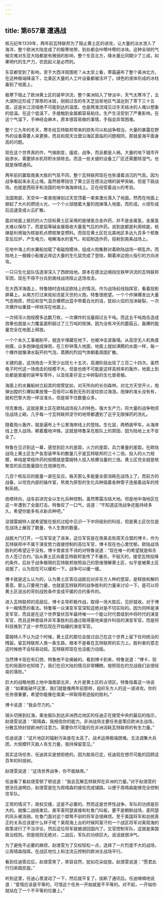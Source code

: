 ```yaml
---
---
---
```

title: 第657章 遭遇战
---



核元纪年1339年，两年前瓦特联邦为了阻止黄土区的进攻，让大量的淡水泄入了海洋，整个欧洲大陆变成了的极寒地带，到处都会咔嚓咔嚓的冰块。这种全球的气候灾难对东亚大陆都是有微弱的影响，整个东亚北方，降水量比同期少了三成，如果明代的生产力，农民起义是必然的。

东亚都受到了影响，至于大西洋周围呢？从太空上看，寒霜遍布了整个美洲北方。在这种极端降温下，北美区大量的人工叶设备都被冻坏了。绿色的液体形成的冰柱垂到了地面上。

极寒下阻止了欧洲黄土区的装甲洪流，整个美洲陷入了惨淡中，天气太寒冷了，五大湖附近形成了厚厚的冰层，刚刚过去的冬天芝加哥地区气温达到了零下三十五度。这是长江流域绝不可能到达的温度。也是两淮流域见过冬天结冰的人难以想象的低温。在这个低温下，手接触到金属都容易粘住。生产生活受到了严重影响，在这个气温下，手神经会麻木，原本很容易做的事情，手指会异常困难。

整个三九年的冬天，寒冬给瓦特联邦带来的损失可以和战争相当，大量的暴露在野外的设备需要人来更换，而且和周天合盟沿海区面临的问题相同，那就是海平面身高的问题。

现在这个世界真的作，气候剧变，瘟疫，战争，而且都是人祸。大量的地下城市开始渗水，需要排水机将积水排除去。而且一些关键的设备工厂区还需要除湿气。也就是保障通风。

两年前的赢取南美大胜的气氛不同，整个瓦特联邦现在也弥漫着消沉的气氛。因为战争看起来永无止境。虽然极寒挡住了黄土区在德法边境的装甲突破。但是下路战场。也就是西班牙和法国的地中海海岸线上。正在经受着战火的考验。

法国南部，天空中一束束炮弹划过天空顶着一束束激光落入了地面。然而在地面上掀起了大片的燃烧火光，一个个火球随着大量的炮弹落入地面，而形成，火球形成后迅速变成火云扩散。

面对地面上抵抗的火力目标黄土区采用的是储氢合金炸药，并不是金属氢，金属氢太难以保存了。而是铝等碱金属吸收大量氢气后的炸药。说到底都是利用核能，核弹是利用铀为核扳机点燃核聚变燃料。而现在黄土区在北美地区多达九百多个核聚变反应炉，产生电力，电解海水的氢气，和铝制造炸药，投射到南美战场上。

在地中海上的水翼船加载了电磁炮模块，组成火炮集群对着欧陆战场一顿乱炸。而陆地上一艘艘小船接近岸边大量的生化鼠完成了登陆，朝着岸边炮火指引的方向进攻。

一只只生化鼠队伍逐渐深入了西欧陆地。原本在德法边境挡住铁甲洪流的瓦特联邦军团，现在不得不分兵到南线战场阻止这场攻击。

在大西洋海面上，特鲁随时连线这欧陆上的情况。作为战场前线指挥官，看着投影屏幕上，从南方打过来宛如流星灭世的火炮，特鲁很绝望。一个个炸弹爆发出大量气态物质，然后和空气混合爆燃出蓝中带着白光的话，犹如火焰的泡沫破裂，一次次爆炸似重鼓一样倾泻在地面上。

一次倾泻火炮规模多达数万枚，一次爆炸的当量超过五千吨。而这五千吨炮击造成效果也就是火力覆盖面积超过了三万吨的核弹。因为没有冲天的蘑菇云，轰爆的能量完全在地面上释放。

一个个永久工事被削平，就连半埋藏在地下，也被冲击波轰塌。从高空无人机角度拍摄，众多炮弹组成弹雨，在三秒钟落入地面，地面上就如沸腾的水面一样，每一个爆炸就像沸水裂开的气泡，蒸腾的烈焰气体朝着周围扩散。

关键的是，这场炮击一天至少出现七十五次，高潮阶段出现了三百二十四次。虽然电子时代这一场炮击的规模不大，但是也绝不可能是这样高频率的轰炸，地面上到处都是衰瘪的装甲车零件，以及班麦仔泥土中碎裂的生化兽骨骼。

海面上的水翼船树立起其的炮管犹如，对天所向的长剑森林。对北方天空开火，炮弹出膛的引爆如果放慢一百倍可以看到无形的波纹掠过海浪。炮弹的准头没有有，就和巴黎大炮一样没准头，但是架不住数量众多。

坦克重炮，这就是黄土区在欧陆战场投入的特色，强大生产力，将大量的战争物资往战场上砸。几乎每一寸瓦特联邦坚守的地带都遭到了近乎无限弹药的洗礼。

随着炮火轰炸，就是遍布上千公里海岸线上的登陆。生化鼠，两栖装甲车。从海岸线上登入战场，朝着腹地冲锋。这就是特鲁呆在舰队上的原因，因为陆地上太不安全了。

特鲁在见识到这一幕，感觉到巨大的差距，火力的差距，兵力重量的差距。在欧陆战场上黄土区生产各型装甲车的数量几乎是瓦特联邦的三十二倍。投入的火力规模，单纯是常规炸药的规模就是雷姆特人投入核爆当量的三倍。黄土区完全就是核聚变的反应能量固化在炮弹在炸。

几百个核反应的能量一直在反应。每天那么多能量全部消耗在战场上了。而前方的战备，以坦克内部的操作室，熊类为原型的生化兵种插着各种管子连接着战车的控制系统。

炮塔转向，战车前进完全以生化兵种控制。虽然寒霜冻结大地。但是地中海地区在这一年遭到了全面打击。特鲁叹了一口气，说道：“不知道这场战争还能持续多久，希望你能多有点新兵种吧。”

没错雷姆特人就希望能在抵抗过程中见识一下中将级别的科技，但是黄土区仅仅是在战场上展现了数量，令人生畏的数量。

战舰大门打开，一位军官走了进来，这位军官是在南美击败周天合盟的博卡，作为瓦特联邦中不属于演变势力直接控制的高位军官，博卡现在也心里忧郁。欧陆战场胜利的希望近乎没有。博卡曾直言不讳的对特鲁说道：“现在唯一的希望就是和东方人签订合约。”自从黄土区向着瓦特联邦宣传了不屠杀，不毁灭的，接受瓦特投降的条件。后处于战争极限的瓦特联邦按照自己的思维理解黄土区，似乎是被黄土区说服了，认为现在可以缓和一下。战争可以缓一缓。

博卡就是这么认为的，认为黄土区答应战胜后对非东方人种的宽容，是释放和解的善意。那么只要用力量，也就是瓦特联邦的战争胜利的力量来讨论一下。是可以将黄土区说出的苛刻战败条件变成平缓的合约条件的。

进入瓦特联邦的高层后，博卡主导积极作战，取得一场大胜后，见好就收。对于博卡一厢情愿的看法。特鲁等一众演变军官深知这绝对是不切实际的。因为同样是演变军官，而且是在这个世界蛰伏百年最终唯一一个能让时代晋级到中将时代的演变军官，而且这种晋级并非军事胜利后通过取得基地来提升科技的演变军官。而是将科技推到了这一步然后现在开始碾的演变军官。

雷姆特人不认为这个时候，黄土区的那位会放过自己在这个世界上留下任何统治的残留。留瓦特联邦人类一条生路，根本不是看在瓦特联邦的实力上。胜利者的意志这时候绝不会轻易动摇。瓦特联邦现在也没能力动摇。

当然博卡现在有幻想，特鲁绝不会揭破的。看到博卡到来，特鲁说道：“博卡，现在的局面你也知晓了。我们在旧大陆的情况非常糟糕。按照现在的交战我们会很轻易的落败。”

巨大的战略地图上地中海南部北非，大片是黄土区的占领区。特鲁指着这一块说道：“如果能破坏这里，我们就能像两年前那样，组织东方人的这一波进攻。你的任务很重要，希望你能像在南美一样取得奇迹般的胜利。”

博卡说道：“我会尽力的。”

镜头切换到红海，乘坐舰队到达非洲西北地区的任迪正在接受中央的最后的指示，赵璟雯说道：“周晴森，我相信你的能力。非洲战场主要任务是策应欧洲主战场，分散瓦特封锁欧洲的注意力。需要你尽可能的在非洲消耗瓦特联邦的有生力量。”

任迪说道：“这片地区的辐射污染是在太高了。战术运用极端困难。无法调集大兵团，大规模歼灭敌人有生力量，我持保留意见。”

其实这场任务，任迪其实是想拒绝的。因为胜局已定。任迪现在想尽可能的回顾这百年的科技树。

赵璟雯说道：“这场世界战争，你不能缺席。”

任迪看了看赵璟雯顿了顿说道：“我会瓦解瓦特联邦在非洲的力量。”对于赵璟雯的想法任迪明白，赵璟雯是在为周晴森的接任完成铺路。以便于周晴森能够完全控制住军队。

正常的情况下，政权交接，这是不必要的。然而这是世界性战争，军队的功绩是巨大的。就像二战结束后，美军麦阿瑟直接和杜鲁门叫板，要不是朝鲜战场，麦阿瑟的风头被消弱。杜鲁门面对这个桀骜不驯的将军会很麻烦。至于美国将军和总统真正的关系应该是什么样子呢？奥观海上台的时候阿富汗的一个战区将军对奥观海的政策进行了不当评论，然后这位将军就被调回国内了。文官控制军队，这就是美国政治规则。但是规则无绝对，二战后，军队的功绩巨大。说话就很冲气。

为了避免不必要的麻烦，赵璟雯为了交权轻松一点，选择了一片烈度不大的战场，让周晴森指挥。在战区地位上和沈流云控制的欧洲主战场平行。

看到任迪答应后，赵璟雯笑了，笑容自然，犹如花朵绽放。赵璟雯说道：“愿君此行归来踏凯旋。”

听到这里，任迪心里波动了一下，然后就平复了。挂断了通讯后。任迪喃喃地说道：“爱情应该是平等的，可惜这个任务一开始就是不平等的。对不起，一开始你就站在了一个不平等的位置上。”